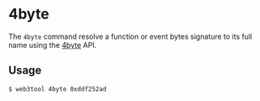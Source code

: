 
# 4byte

The `4byte` command resolve a function or event bytes signature to its full name using the [4byte](https://www.4byte.directory/) API.

## Usage

```shell
$ web3tool 4byte 0xddf252ad
```